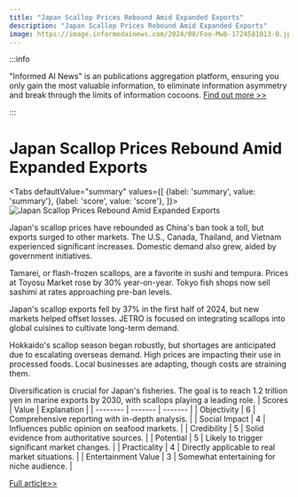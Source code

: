 ```yaml
---
title: "Japan Scallop Prices Rebound Amid Expanded Exports"
description: "Japan Scallop Prices Rebound Amid Expanded Exports"
image: https://image.informedainews.com/2024/08/Foo-Mwb-1724581013-0.jpg
---
```



:::info

"Informed AI News" is an publications aggregation platform, ensuring you only gain the most valuable information, to eliminate information asymmetry and break through the limits of information cocoons.  [Find out more >>](/)

:::

# Japan Scallop Prices Rebound Amid Expanded Exports


<Tabs
	defaultValue="summary"
	values={[
	{label: 'summary', value: 'summary'},
	{label: 'score', value: 'score'},
]}>
<TabItem value="summary">
<img
  src="https://image.informedainews.com/2024/08/Foo-Mwb-1724581013-0.jpg"
  alt="Japan Scallop Prices Rebound Amid Expanded Exports"
/>



Japan's scallop prices have rebounded as China's ban took a toll, but exports surged to other markets. The U.S., Canada, Thailand, and Vietnam experienced significant increases. Domestic demand also grew, aided by government initiatives.

Tamarei, or flash-frozen scallops, are a favorite in sushi and tempura. Prices at Toyosu Market rose by 30% year-on-year. Tokyo fish shops now sell sashimi at rates approaching pre-ban levels.

Japan's scallop exports fell by 37% in the first half of 2024, but new markets helped offset losses. JETRO is focused on integrating scallops into global cuisines to cultivate long-term demand.

Hokkaido's scallop season began robustly, but shortages are anticipated due to escalating overseas demand. High prices are impacting their use in processed foods. Local businesses are adapting, though costs are straining them.

Diversification is crucial for Japan's fisheries. The goal is to reach 1.2 trillion yen in marine exports by 2030, with scallops playing a leading role.
</TabItem>
<TabItem value="score">
	| Scores     | Value   | Explanation |
	| -------- | ------- | ------- |
	| Objectivity  | 6    | Comprehensive reporting with in-depth analysis.    |
	| Social Impact | 4     | Influences public opinion on seafood markets.    |
	| Credibility    | 5    | Solid evidence from authoritative sources.    |
	| Potential    | 5    | Likely to trigger significant market changes.    |
	| Practicality    | 4    | Directly applicable to real market situations.    |
	| Entertainment Value    | 3    | Somewhat entertaining for niche audience.    |
</TabItem>
</Tabs>

[Full article>>](https://asia.nikkei.com/Business/Food-Beverage/Japan-scallop-prices-rebound-as-exports-expand-beyond-China)
